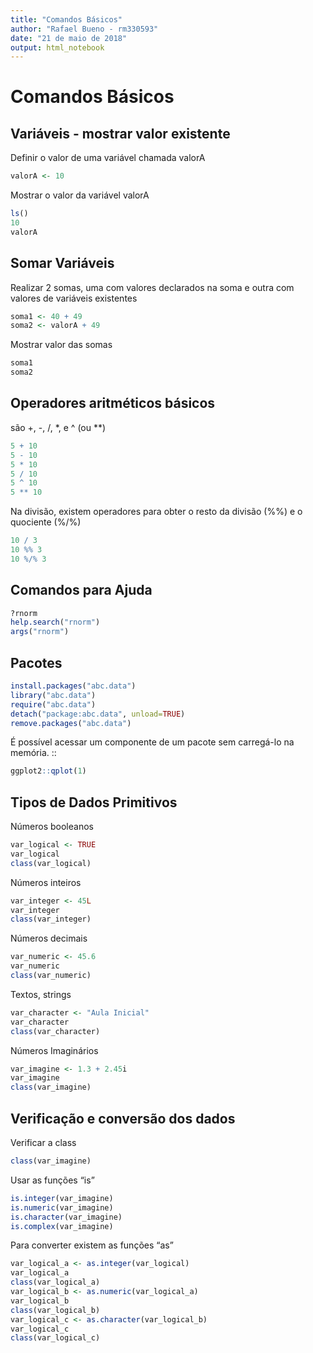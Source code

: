 ```yaml
---
title: "Comandos Básicos"
author: "Rafael Bueno - rm330593"
date: "21 de maio de 2018"
output: html_notebook
---
```


# Comandos Básicos

## Variáveis - mostrar valor existente

Definir o valor de uma variável chamada valorA

```r
valorA <- 10
```

Mostrar o valor da variável valorA

```r
ls()
10
valorA
```

## Somar Variáveis

Realizar 2 somas, uma com valores declarados na soma e outra com valores de variáveis existentes

```r
soma1 <- 40 + 49
soma2 <- valorA + 49
```

Mostrar  valor das somas

```r
soma1
soma2
```

## Operadores aritméticos básicos

são +, -, /, *, e ^ (ou **)

```r
5 + 10
5 - 10
5 * 10
5 / 10
5 ^ 10
5 ** 10
```

Na divisão, existem operadores para obter o resto da divisão (%%) e o quociente (%/%)

```r
10 / 3
10 %% 3
10 %/% 3
```

## Comandos para Ajuda 

```r
?rnorm
help.search("rnorm")
args("rnorm")
```

## Pacotes

```r
install.packages("abc.data")
library("abc.data")
require("abc.data")
detach("package:abc.data", unload=TRUE)
remove.packages("abc.data")
```

É possível acessar um componente de um pacote sem carregá-lo na memória.
<nome_do_pacote>::<componente>

```r
ggplot2::qplot(1)
```


## Tipos de Dados Primitivos

Números booleanos

```r
var_logical <- TRUE
var_logical
class(var_logical)
```

Números inteiros

```r
var_integer <- 45L
var_integer
class(var_integer)
```

Números decimais

```r
var_numeric <- 45.6
var_numeric
class(var_numeric)
```

Textos, strings

```r
var_character <- "Aula Inicial"
var_character
class(var_character)
```

Números Imaginários

```r
var_imagine <- 1.3 + 2.45i
var_imagine
class(var_imagine)
```

## Verificação e conversão dos dados

Verificar a class

```r
class(var_imagine)
```

Usar as funções "is"

```r
is.integer(var_imagine)
is.numeric(var_imagine)
is.character(var_imagine)
is.complex(var_imagine)
```

Para converter existem as funções "as"

```r
var_logical_a <- as.integer(var_logical)
var_logical_a
class(var_logical_a)
var_logical_b <- as.numeric(var_logical_a)
var_logical_b
class(var_logical_b)
var_logical_c <- as.character(var_logical_b)
var_logical_c
class(var_logical_c)
```






